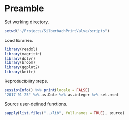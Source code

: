 # Preamble

Set working directory.

```r
setwd("~/Projects/SilberbachPrintValve/scripts")
```

Load libraries.

```r
library(readxl)
library(magrittr)
library(dplyr)
library(broom)
library(ggplot2)
library(knitr)
```

Reproducibility steps.

```r
sessionInfo() %>% print(locale = FALSE)
"2017-01-25" %>% as.Date %>% as.integer %>% set.seed
```

Source user-defined functions.

```r
sapply(list.files("../lib", full.names = TRUE), source)
```
